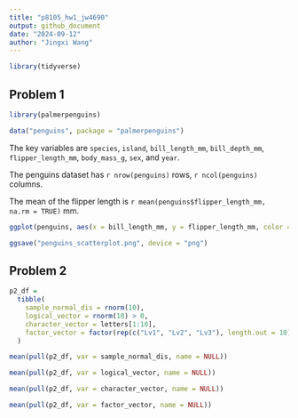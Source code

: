 ```yaml
---
title: "p8105_hw1_jw4690"
output: github_document
date: "2024-09-12"
author: "Jingxi Wang"
---
```


```r
library(tidyverse)
```


## Problem 1

```r

library(palmerpenguins)

data("penguins", package = "palmerpenguins")
```

The key variables are `species`, `island`, `bill_length_mm`, `bill_depth_mm`, `flipper_length_mm`, `body_mass_g`, `sex`, and `year`.

The penguins dataset has `r nrow(penguins)` rows, `r ncol(penguins)` columns.

The mean of the flipper length is `r mean(penguins$flipper_length_mm, na.rm = TRUE)` mm.

```r

ggplot(penguins, aes(x = bill_length_mm, y = flipper_length_mm, color = species)) + geom_point() 

ggsave("penguins_scatterplot.png", device = "png")
```


## Problem 2

```r

p2_df = 
  tibble(
    sample_normal_dis = rnorm(10),
    logical_vector = rnorm(10) > 0,
    character_vector = letters[1:10],
    factor_vector = factor(rep(c("Lv1", "Lv2", "Lv3"), length.out = 10))
  )
```

```r
mean(pull(p2_df, var = sample_normal_dis, name = NULL))

mean(pull(p2_df, var = logical_vector, name = NULL))

mean(pull(p2_df, var = character_vector, name = NULL))

mean(pull(p2_df, var = factor_vector, name = NULL))
```

